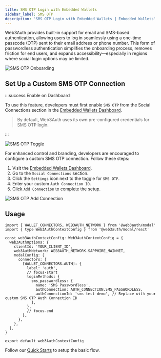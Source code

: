 ```yaml
---
title: SMS OTP Login with Embedded Wallets
sidebar_label: SMS OTP
description: 'SMS OTP Login with Embedded Wallets | Embedded Wallets'
---
```



Web3Auth provides built-in support for email and SMS-based authentication, allowing users to log in seamlessly using a one-time passcode (OTP) sent to their email address or phone number. This form of passwordless authentication simplifies the onboarding process, removes friction for end users, and expands accessibility—especially in regions where social login options may be limited.

<div style={{ display: 'flex', margin: '20px 0', justifyContent: 'center' }}>
  <img
    src={SMSOTPOnboarding}
    style={{
      maxWidth: '600px',
      borderRadius: '8px',
      boxShadow: '0 2px 6px rgba(0, 0, 0, 0.1)',
    }}
    alt="SMS OTP Onboarding"
  />
</div>

## Set Up a Custom SMS OTP Connection

:::success Enable on Dashboard

To use this feature, developers must first enable `SMS OTP` from the Social Connections section in the [Embedded Wallets Dashboard](https://dashboard.web3auth.io).

> By default, Web3Auth uses its own pre-configured credentials for SMS OTP login.

:::

<div style={{ display: 'flex', margin: '20px 0', justifyContent: 'center' }}>
  <img
    src={SMSOTPToggle}
    style={{
      maxWidth: '600px',
      borderRadius: '8px',
      boxShadow: '0 2px 6px rgba(0, 0, 0, 0.1)',
    }}
    alt="SMS OTP Toggle"
  />
</div>

For enhanced control and branding, developers are encouraged to configure a custom SMS OTP connection. Follow these steps:

1. Visit the [Embedded Wallets Dashboard](https://dashboard.web3auth.io).
2. Go to the `Social Connections` section.
3. Click the `Settings` icon next to the toggle for `SMS OTP`.
4. Enter your custom `Auth Connection ID`.
5. Click `Add Connection` to complete the setup.

<div style={{ display: 'flex', margin: '20px 0', justifyContent: 'center' }}>
  <img
    src={SMSOTPAddConnection}
    style={{
      maxWidth: '600px',
      borderRadius: '8px',
      boxShadow: '0 2px 6px rgba(0, 0, 0, 0.1)',
    }}
    alt="SMS OTP Add Connection"
  />
</div>

## Usage

```tsx title="web3authContext.tsx"
import { WALLET_CONNECTORS, WEB3AUTH_NETWORK } from '@web3auth/modal'
import { type Web3AuthContextConfig } from '@web3auth/modal/react'

const web3AuthContextConfig: Web3AuthContextConfig = {
  web3AuthOptions: {
    clientId: 'YOUR_CLIENT_ID',
    web3AuthNetwork: WEB3AUTH_NETWORK.SAPPHIRE_MAINNET,
    modalConfig: {
      connectors: {
        [WALLET_CONNECTORS.AUTH]: {
          label: 'auth',
          // focus-start
          loginMethods: {
            sms_passwordless: {
              name: 'SMS Passwordless',
              authConnection: AUTH_CONNECTION.SMS_PASSWORDLESS,
              authConnectionId: 'sms-test-demo', // Replace with your custom SMS OTP Auth Connection ID
            },
          },
          // focus-end
        },
      },
    },
  },
}

export default web3AuthContextConfig
```

Follow our [Quick Starts](/quickstart/?product=EMBEDDED_WALLETS&walletAggregatorOnly=NO&framework=REACT&stepIndex=0) to setup the basic flow.
